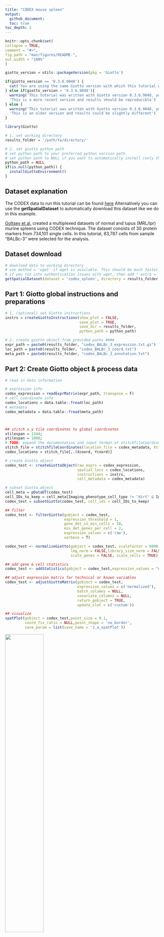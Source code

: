 ```yaml
---
title: "CODEX mouse spleen"
output:
  github_document:
  toc: true
toc_depth: 2
---
```

  
  ```r
knitr::opts_chunk$set(
  collapse = TRUE,
  comment = "#>",
  fig.path = "man/figures/README-",
  out.width = "100%"
)
```

```r
giotto_version = utils::packageVersion(pkg = 'Giotto')

if(giotto_version == '0.3.6.9048') {
  cat('You are using the same Giotto version with which this tutorial was written')
} else if(giotto_version > '0.3.6.9048'){
  warning('This tutorial was written with Giotto version 0.3.6.9048, your version is ', giotto_version, '.', 
  'This is a more recent version and results should be reproducible')
} else {
  warning('This tutorial was written with Giotto version 0.3.6.9048, your version is ', giotto_version, '.', 
  'This is an older version and results could be slightly different')
}
```


```r
library(Giotto)

# 1. set working directory
results_folder = '/path/to/directory/'

# 2. set giotto python path
# set python path to your preferred python version path
# set python path to NULL if you want to automatically install (only the 1st time) and use the giotto miniconda environment
python_path = NULL 
if(is.null(python_path)) {
  installGiottoEnvironment()
}
```

## Dataset explanation
The CODEX data to run this tutorial can be found [here](https://github.com/RubD/spatial-datasets/tree/master/data/2018_codex_spleen)
Alternatively you can use the **getSpatialDataset** to automatically download this dataset like we do in this example.

[Goltsev et al.](https://www.cell.com/cell/pdf/S0092-8674(18)30904-8.pdf) created a multiplexed datasets of normal and lupus (MRL/lpr) murine spleens using CODEX technique. The dataset consists of 30 protein markers from 734,101 single cells. In this tutorial, 83,787 cells from sample "BALBc-3" were selected for the analysis. 


## Dataset download
```r
# download data to working directory
# use method = 'wget' if wget is available. This should be much faster.
# if you run into authentication issues with wget, then add " extra = '--no-check-certificate' "
getSpatialDataset(dataset = 'codex_spleen', directory = results_folder, method = 'wget')
```


## Part 1: Giotto global instructions and preparations

```r
# 1. (optional) set Giotto instructions
instrs = createGiottoInstructions(show_plot = FALSE,
                                  save_plot = TRUE,
                                  save_dir = results_folder,
                                  python_path = python_path)

# 2. create giotto object from provided paths ####
expr_path = paste0(results_folder, "codex_BALBc_3_expression.txt.gz")
loc_path = paste0(results_folder, "codex_BALBc_3_coord.txt")
meta_path = paste0(results_folder, "codex_BALBc_3_annotation.txt")

```


## Part 2: Create Giotto object & process data

```r
# read in data information

# expression info
codex_expression = readExprMatrix(expr_path, transpose = F)
# cell coordinate info
codex_locations = data.table::fread(loc_path)
# metadata
codex_metadata = data.table::fread(meta_path)



## stitch x.y tile coordinates to global coordinates 
xtilespan = 1344;
ytilespan = 1008;
# TODO: expand the documentation and input format of stitchTileCoordinates. Probably not enough information for new users.
stitch_file = stitchTileCoordinates(location_file = codex_metadata, Xtilespan = xtilespan, Ytilespan = ytilespan);
codex_locations = stitch_file[,.(Xcoord, Ycoord)]

# create Giotto object
codex_test <- createGiottoObject(raw_exprs = codex_expression, 
                                 spatial_locs = codex_locations,
                                 instructions = instrs,
                                 cell_metadata = codex_metadata)

# subset Giotto object
cell_meta = pDataDT(codex_test)
cell_IDs_to_keep = cell_meta[Imaging_phenotype_cell_type != "dirt" & Imaging_phenotype_cell_type != "noid" & Imaging_phenotype_cell_type != "capsule",]$cell_ID
codex_test = subsetGiotto(codex_test, cell_ids = cell_IDs_to_keep)

## filter
codex_test <- filterGiotto(gobject = codex_test,
                           expression_threshold = 1,
                           gene_det_in_min_cells = 10,
                           min_det_genes_per_cell = 2,
                           expression_values = c('raw'),
                           verbose = T)

codex_test <- normalizeGiotto(gobject = codex_test, scalefactor = 6000, verbose = T,
                              log_norm = FALSE,library_size_norm = FALSE,
                              scale_genes = FALSE, scale_cells = TRUE)

## add gene & cell statistics
codex_test <- addStatistics(gobject = codex_test,expression_values = "normalized")

## adjust expression matrix for technical or known variables
codex_test <- adjustGiottoMatrix(gobject = codex_test, 
                                 expression_values = c('normalized'),
                                 batch_columns = NULL, 
                                 covariate_columns = NULL,
                                 return_gobject = TRUE,
                                 update_slot = c('custom'))

## visualize
spatPlot(gobject = codex_test,point_size = 0.1, 
         coord_fix_ratio = NULL,point_shape = 'no_border',
         save_param = list(save_name = '2_a_spatPlot'))
```

![](../inst/images/mouse_codex_spleen/vignette_200921/2_a_spatPlot.png){ width=50% }

```r
spatPlot(gobject = codex_test, point_size = 0.2,
         coord_fix_ratio = 1, cell_color = 'sample_Xtile_Ytile',
         legend_symbol_size = 3,legend_text = 5,
         save_param = list(save_name = '2_b_spatPlot'))

```


![](../inst/images/mouse_codex_spleen/vignette_200921/2_b_spatPlot.png){ width=50% }


## Part 3: Dimension reduction

```r
# use all Abs

# PCA
codex_test <- runPCA(gobject = codex_test, expression_values = 'normalized', scale_unit = T, method = "factominer")
signPCA(codex_test, scale_unit = T, scree_ylim = c(0, 3),
        save_param = list(save_name = '3_a_spatPlot'))
```

![](../inst/images/mouse_codex_spleen/vignette_200921/3_a_spatPlot.png){ width=50% }

```r
plotPCA(gobject = codex_test, point_shape = 'no_border', point_size = 0.2,
        save_param = list(save_name = '3_b_PCA'))
```

![](../inst/images/mouse_codex_spleen/vignette_200921/3_b_PCA.png){ width=50% }

```r
# UMAP
codex_test <- runUMAP(codex_test, dimensions_to_use = 1:14, n_components = 2, n_threads = 12)
plotUMAP(gobject = codex_test, point_shape = 'no_border', point_size = 0.2,
         save_param = list(save_name = '3_c_UMAP'))

```


![](../inst/images/mouse_codex_spleen/vignette_200921/3_c_UMAP.png){ width=50% }

## Part 4: Cluster 

```r
## sNN network (default)
codex_test <- createNearestNetwork(gobject = codex_test, dimensions_to_use = 1:14, k = 20)

## 0.1 resolution
codex_test <- doLeidenCluster(gobject = codex_test, resolution = 0.5, n_iterations = 100, name = 'leiden',python_path = python_path)

codex_metadata = pDataDT(codex_test)
leiden_colors = Giotto:::getDistinctColors(length(unique(codex_metadata$leiden)))
names(leiden_colors) = unique(codex_metadata$leiden)

plotUMAP(gobject = codex_test, 
         cell_color = 'leiden', point_shape = 'no_border', point_size = 0.2, cell_color_code = leiden_colors,
         save_param = list(save_name = '4_a_UMAP'))
```


![](../inst/images/mouse_codex_spleen/vignette_200921/4_a_UMAP.png){ width=50% }

```r
spatPlot(gobject = codex_test, cell_color = 'leiden', point_shape = 'no_border', point_size = 0.2, 
         cell_color_code = leiden_colors, coord_fix_ratio = 1,label_size =2,
         legend_text = 5,legend_symbol_size = 2,
         save_param = list(save_name = '4_b_spatplot'))
```


![](../inst/images/mouse_codex_spleen/vignette_200921/4_b_spatplot.png){ width=50% }

## Part 5: Co-visualize

```r
spatDimPlot2D(gobject = codex_test, cell_color = 'leiden', spat_point_shape = 'no_border', 
              spat_point_size = 0.2, dim_point_shape = 'no_border', dim_point_size = 0.2, 
              cell_color_code = leiden_colors,plot_alignment = c("horizontal"),
              save_param = list(save_name = '5_a_spatdimplot'))
```

![](../inst/images/mouse_codex_spleen/vignette_200921/5_a_spatdimplot.png){ width=50% }

## Part 6: Differential expression

```r

# resolution 0.5
cluster_column = 'leiden'
markers_scran = findMarkers_one_vs_all(gobject=codex_test, method="scran",
                                       expression_values="norm", cluster_column=cluster_column, min_genes=3)
markergenes_scran = unique(markers_scran[, head(.SD, 5), by="cluster"][["genes"]])

plotMetaDataHeatmap(codex_test, expression_values = "norm", metadata_cols = c(cluster_column), 
                    selected_genes = markergenes_scran,
                    y_text_size = 8, show_values = 'zscores_rescaled',
                    save_param = list(save_name = '6_a_metaheatmap'))
```

![](../inst/images/mouse_codex_spleen/vignette_200921/6_a_metaheatmap.png){ width=50% }

```r
topgenes_scran = markers_scran[, head(.SD, 1), by = 'cluster']$genes
violinPlot(codex_test, genes = unique(topgenes_scran)[1:8], cluster_column = cluster_column,
           strip_text = 8, strip_position = 'right',
           save_param = list(save_name = '6_b_violinplot'))
```

![](../inst/images/mouse_codex_spleen/vignette_200921/6_b_violinplot.png){ width=50% }

```r
# gini
markers_gini = findMarkers_one_vs_all(gobject=codex_test, method="gini", expression_values="norm",
                                      cluster_column=cluster_column, min_genes=5)
markergenes_gini = unique(markers_gini[, head(.SD, 5), by="cluster"][["genes"]])
plotMetaDataHeatmap(codex_test, expression_values = "norm", 
                    metadata_cols = c(cluster_column), selected_genes = markergenes_gini,
                    show_values = 'zscores_rescaled',
                    save_param = list(save_name = '6_c_metaheatmap'))
```

![](../inst/images/mouse_codex_spleen/vignette_200921/6_c_metaheatmap.png){ width=50% }

```r
topgenes_gini = markers_gini[, head(.SD, 1), by = 'cluster']$genes
violinPlot(codex_test, genes = unique(topgenes_gini), cluster_column = cluster_column,
           strip_text = 8, strip_position = 'right',
           save_param = list(save_name = '6_d_violinplot'))
```

![](../inst/images/mouse_codex_spleen/vignette_200921/6_d_violinplot.png){ width=50% }

## Part 7: Cell type annotation

```r

clusters_cell_types = c('erythroblasts-F4/80(+) mphs','B cells','CD8(+) T cells', 
                        'CD4(+) T cells', 'B cells','CD11c(+)MHCII(+) cells',
                        'CD4(+) T cells','Ter119(+)', 'marginal zone mphs', 
                        'CD31(+)ERTR7(+)', 'FDCs', 'B220(+) DN T cells',
                        'CD3(+) other markers','NK cells','granulocytes',
                        'plasma cells','ambiguous','CD44(+)CD1632(+)Ly6C(+) cells')

names(clusters_cell_types) = c(1:18)
codex_test = annotateGiotto(gobject = codex_test, annotation_vector = clusters_cell_types,
                            cluster_column = 'leiden', name = 'cell_types')

plotMetaDataHeatmap(codex_test, expression_values = 'scaled',
                    metadata_cols = c('cell_types'),y_text_size = 6,
                    save_param = list(save_name = '7_a_metaheatmap'))
```

![](../inst/images/mouse_codex_spleen/vignette_200921/7_a_metaheatmap.png){ width=50% }

```r
# create consistent color code
mynames = unique(pDataDT(codex_test)$cell_types)
mycolorcode = Giotto:::getDistinctColors(n = length(mynames))
names(mycolorcode) = mynames

plotUMAP(gobject = codex_test, cell_color = 'cell_types',point_shape = 'no_border',   point_size = 0.2,
         cell_color_code = mycolorcode,
         show_center_label = F,
         label_size =2,
         legend_text = 5,
         legend_symbol_size = 2,
         save_param = list(save_name = '7_b_umap'))
```

![](../inst/images/mouse_codex_spleen/vignette_200921/7_b_umap.png){ width=50% }

```r
spatPlot(gobject = codex_test, cell_color = 'cell_types', point_shape = 'no_border', point_size = 0.2, 
         cell_color_code = mycolorcode,
         coord_fix_ratio = 1,
         label_size =2,
         legend_text = 5,
         legend_symbol_size = 2,
         save_param = list(save_name = '7_c_spatplot'))

```

![](../inst/images/mouse_codex_spleen/vignette_200921/7_c_spatplot.png){ width=50% }

## part 8: Visualize cell types and gene expression in selected zones

```r

cell_metadata = pDataDT(codex_test)
subset_cell_ids = cell_metadata[sample_Xtile_Ytile=="BALBc-3_X04_Y08"]$cell_ID

codex_test_zone1 = subsetGiotto(codex_test, cell_ids = subset_cell_ids)

plotUMAP(gobject = codex_test_zone1, 
         cell_color = 'cell_types', point_shape = 'no_border',   point_size = 1,
         cell_color_code = mycolorcode,
         show_center_label = F,
         label_size =2,
         legend_text = 5,
         legend_symbol_size = 2,
         save_param = list(save_name = '8_a_umap'))
```

![](../inst/images/mouse_codex_spleen/vignette_200921/8_a_umap.png){ width=50% }

```r
spatPlot(gobject = codex_test_zone1, 
         cell_color = 'cell_types', point_shape = 'no_border', point_size = 1, 
         cell_color_code = mycolorcode,
         coord_fix_ratio = 1,
         label_size =2,
         legend_text = 5,
         legend_symbol_size = 2,
         save_param = list(save_name = '8_b_spatplot'))
```

![](../inst/images/mouse_codex_spleen/vignette_200921/8_b_spatplot.png){ width=50% }

```r
spatDimGenePlot(codex_test_zone1, 
                expression_values = 'scaled',
                genes = c("CD8a","CD19"),
                spat_point_shape = 'no_border',
                dim_point_shape = 'no_border',
                cell_color_gradient = c("darkblue", "white", "red"),
                save_param = list(save_name = '8_c_spatdimplot'))
```

![](../inst/images/mouse_codex_spleen/vignette_200921/8_c_spatdimplot.png){ width=50% }

```r

cell_metadata = pDataDT(codex_test)
subset_cell_ids = cell_metadata[sample_Xtile_Ytile=="BALBc-3_X04_Y03"]$cell_ID

codex_test_zone2 = subsetGiotto(codex_test, cell_ids = subset_cell_ids)

plotUMAP(gobject = codex_test_zone2, cell_color = 'cell_types',point_shape = 'no_border',   point_size = 1,
         cell_color_code = mycolorcode,
         show_center_label = F,
         label_size =2,
         legend_text = 5,
         legend_symbol_size = 2,
         save_param = list(save_name = '8_d_umap'))
```

![](../inst/images/mouse_codex_spleen/vignette_200921/8_d_umap.png){ width=50% }

```r
spatPlot(gobject = codex_test_zone2, cell_color = 'cell_types', point_shape = 'no_border', point_size = 1, 
         cell_color_code = mycolorcode,
         coord_fix_ratio = 1,
         label_size =2,
         legend_text = 5,
         legend_symbol_size = 2,
         save_param = list(save_name = '8_e_spatPlot'))
```

![](../inst/images/mouse_codex_spleen/vignette_200921/8_e_spatPlot.png){ width=50% }

```r
spatDimGenePlot(codex_test_zone2, 
                expression_values = 'scaled',
                genes = c("CD4", "CD106"),
                spat_point_shape = 'no_border',
                dim_point_shape = 'no_border',
                cell_color_gradient = c("darkblue", "white", "red"),
                save_param = list(save_name = '8_f_spatdimgeneplot'))
```

![](../inst/images/mouse_codex_spleen/vignette_200921/8_f_spatdimgeneplot.png){ width=50% }
